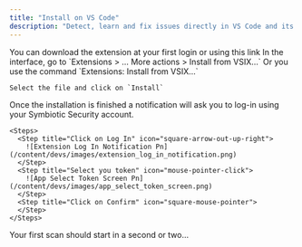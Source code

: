 ```yaml
---
title: "Install on VS Code"
description: "Detect, learn and fix issues directly in VS Code and its forks"
---
```


<Steps>
  <Step title="Downlod the extension">
    You can download the extension at your first login or using this link
  </Step>
  <Step title="Install the extension">
    In the interface, go to `Extensions > … More actions > Install from VSIX…`
    Or you use the command `Extensions: Install from VSIX…`

    Select the file and click on `Install`
  </Step>
  <Step title="Log in">
    Once the installation is finished a notification will ask you to log-in using your Symbiotic Security account.

    <Steps>
      <Step title="Click on Log In" icon="square-arrow-out-up-right">
        ![Extension Log In Notification Pn](/content/devs/images/extension_log_in_notification.png)
      </Step>
      <Step title="Select you token" icon="mouse-pointer-click">
        ![App Select Token Screen Pn](/content/devs/images/app_select_token_screen.png)
      </Step>
      <Step title="Click on Confirm" icon="square-mouse-pointer">
      </Step>
    </Steps>
  </Step>
  <Step title="You're now authenticated" icon="party-popper">
    Your first scan should start in a second or two...
  </Step>
</Steps>